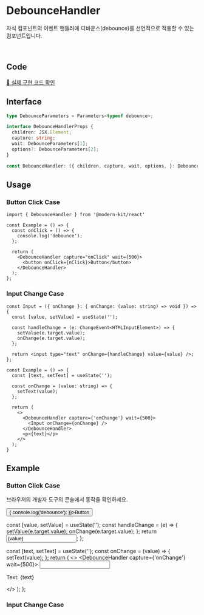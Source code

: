 
# DebounceHandler

자식 컴포넌트의 이벤트 핸들러에 디바운스(debounce)를 선언적으로 적용할 수 있는 컴포넌트입니다.

<br />

## Code
[🔗 실제 구현 코드 확인](https://github.com/modern-agile-team/modern-kit/blob/main/packages/react/src/components/DebounceHandler/index.tsx)

## Interface
```ts title="typescript"
type DebounceParameters = Parameters<typeof debounce>;

interface DebounceHandlerProps {
  children: JSX.Element;
  capture: string;
  wait: DebounceParameters[1];
  options?: DebounceParameters[2];
}

const DebounceHandler: ({ children, capture, wait, options, }: DebounceHandlerProps) => JSX.Element
```

## Usage
### Button Click Case
```tsx title="typescript"
import { DebounceHandler } from '@modern-kit/react'

const Example = () => {
  const onClick = () => {
    console.log('debounce');
  };
  
  return (
    <DebounceHandler capture="onClick" wait={500}>
      <button onClick={nClick}>Button</button>
    </DebounceHandler>
  );
};
```

### Input Change Case
```tsx title="typescript"
const Input = ({ onChange }: { onChange: (value: string) => void }) => {
  const [value, setValue] = useState('');

  const handleChange = (e: ChangeEvent<HTMLInputElement>) => {
    setValue(e.target.value);
    onChange(e.target.value);
  };

  return <input type="text" onChange={handleChange} value={value} />;
};

const Example = () => {
  const [text, setText] = useState('');

  const onChange = (value: string) => {
    setText(value);
  };

  return (
    <>
      <DebounceHandler capture={'onChange'} wait={500}>
        <Input onChange={onChange} />
      </DebounceHandler>
      <p>{text}</p>
    </>
  );
}
```

## Example
### Button Click Case
<p style={{ marginBottom: '4px' }}>브라우저의 개발자 도구의 콘솔에서 동작을 확인하세요.</p>
<DebounceHandler capture="onClick" wait={500}>
  <button onClick={() => {
    console.log('debounce');
  }}>Button</button>
</DebounceHandler>

<br />

  const [value, setValue] = useState('');
  const handleChange = (e) => {
    setValue(e.target.value);
    onChange(e.target.value);
  };
  return <input type="text" onChange={handleChange} value={value} />;
};

  const [text, setText] = useState('');
  const onChange = (value) => {
    setText(value);
  };
  return (
    <>
      <DebounceHandler capture={'onChange'} wait={500}>
        <Input onChange={onChange} />
      </DebounceHandler>
      <p>Text: {text}</p>
    </>
  );
};

### Input Change Case

<InputExample />